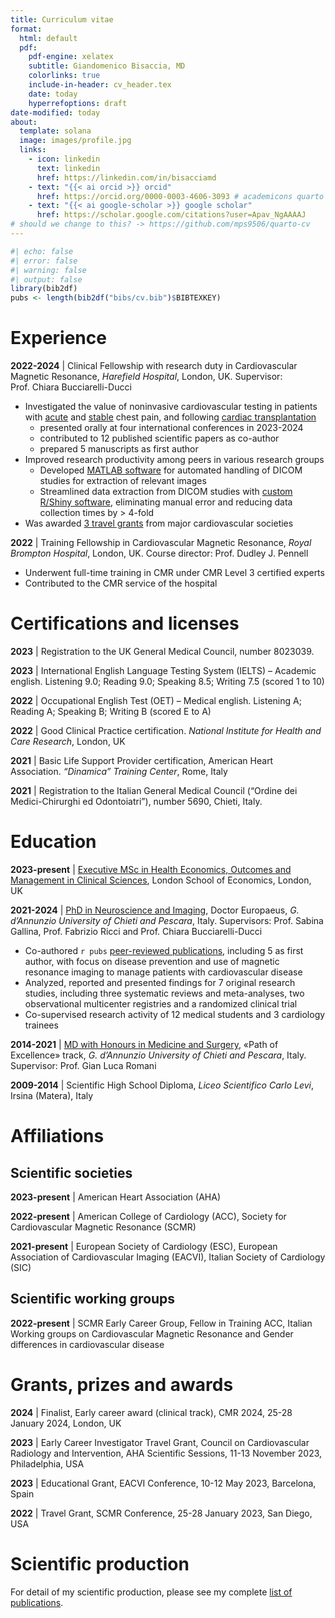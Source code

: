 ```yaml
---
title: Curriculum vitae
format: 
  html: default
  pdf: 
    pdf-engine: xelatex
    subtitle: Giandomenico Bisaccia, MD
    colorlinks: true
    include-in-header: cv_header.tex
    date: today
    hyperrefoptions: draft
date-modified: today
about:
  template: solana
  image: images/profile.jpg
  links:
    - icon: linkedin
      text: linkedin
      href: https://linkedin.com/in/bisacciamd
    - text: "{{< ai orcid >}} orcid"
      href: https://orcid.org/0000-0003-4606-3093 # academicons quarto ext
    - text: "{{< ai google-scholar >}} google scholar"
      href: https://scholar.google.com/citations?user=Apav_NgAAAAJ
# should we change to this? -> https://github.com/mps9506/quarto-cv
---
```

\thispagestyle{firstpage}
```r
#| echo: false
#| error: false
#| warning: false
#| output: false
library(bib2df)
pubs <- length(bib2df("bibs/cv.bib")$BIBTEXKEY)
```

# Experience

**2022-2024** \| Clinical Fellowship with research duty in Cardiovascular Magnetic Resonance, *Harefield Hospital*, London, UK. Supervisor: Prof. Chiara Bucciarelli-Ducci

-   Investigated the value of noninvasive cardiovascular testing in patients with [acute](pubs.qmd#category=MINOCA) and [stable](pubs.qmd#category=coronary%20artery%20disease) chest pain, and following [cardiac transplantation](phd.qmd)
    - presented orally at four international conferences in 2023-2024
    - contributed to 12 published scientific papers as co-author
    - prepared 5 manuscripts as first author
-   Improved research productivity among peers in various research groups
    -   Developed [MATLAB software](portfolio.qmd#matlab-software) for automated handling of DICOM studies for extraction of relevant images
    -   Streamlined data extraction from DICOM studies with [custom R/Shiny software](portfolio.qmd#cvibaker2042), eliminating manual error and reducing data collection times by \> 4-fold
-   Was awarded [3 travel grants](#grants-prizes-and-awards) from major cardiovascular societies

**2022** \| Training Fellowship in Cardiovascular Magnetic Resonance, *Royal Brompton Hospital*, London, UK. Course director: Prof. Dudley J. Pennell

-   Underwent full-time training in CMR under CMR Level 3 certified experts
-   Contributed to the CMR service of the hospital

# Certifications and licenses

**2023** \| Registration to the UK General Medical Council, number 8023039.

**2023** \| International English Language Testing System (IELTS) – Academic english. Listening 9.0; Reading 9.0; Speaking 8.5; Writing 7.5 (scored 1 to 10)

**2022** \| Occupational English Test (OET) – Medical english. Listening A; Reading A; Speaking B; Writing B (scored E to A)

**2022** \| Good Clinical Practice certification. *National Institute for Health and Care Research*, London, UK

**2021** \| Basic Life Support Provider certification, American Heart Association. *“Dinamica” Training Center*, Rome, Italy

**2021** \| Registration to the Italian General Medical Council ("Ordine dei Medici-Chirurghi ed Odontoiatri"), number 5690, Chieti, Italy.

# Education

**2023-present** \| [Executive MSc in Health Economics, Outcomes and Management in Clinical Sciences](https://www.lse.ac.uk/study-at-lse/Graduate/degree-programmes-2024/Executive-MSc-Health-Economics-Outcomes-Management-Clinical-Sciences), London School of Economics, London, UK

**2021-2024** \| [PhD in Neuroscience and Imaging](phd.qmd), Doctor Europaeus, *G. d’Annunzio University of Chieti and Pescara*, Italy. Supervisors: Prof. Sabina Gallina, Prof. Fabrizio Ricci and Prof. Chiara Bucciarelli-Ducci

-   Co-authored `r pubs` [peer-reviewed publications](pubs.qmd), including 5 as first author, with focus on disease prevention and use of magnetic resonance imaging to manage patients with cardiovascular disease
-   Analyzed, reported and presented findings for 7 original research studies, including three systematic reviews and meta-analyses, two observational multicenter registries and a randomized clinical trial
-   Co-supervised research activity of 12 medical students and 3 cardiology trainees

**2014-2021** \| [MD with Honours in Medicine and Surgery](md.qmd), «Path of Excellence» track, *G. d’Annunzio University of Chieti and Pescara*, Italy. Supervisor: Prof. Gian Luca Romani

**2009-2014** \| Scientific High School Diploma, *Liceo Scientifico Carlo Levi*, Irsina (Matera), Italy

# Affiliations

## Scientific societies

**2023-present** \| American Heart Association (AHA)

**2022-present** \| American College of Cardiology (ACC), Society for Cardiovascular Magnetic Resonance (SCMR)

**2021-present** \| European Society of Cardiology (ESC), European Association of Cardiovascular Imaging (EACVI), Italian Society of Cardiology (SIC)

## Scientific working groups

**2022-present** \| SCMR Early Career Group, Fellow in Training ACC, Italian Working groups on Cardiovascular Magnetic Resonance and Gender differences in cardiovascular disease

# Grants, prizes and awards {#grants-prizes-and-awards}

**2024** \| Finalist, Early career award (clinical track), CMR 2024, 25-28 January 2024, London, UK

**2023** \| Early Career Investigator Travel Grant, Council on Cardiovascular Radiology and Intervention, AHA Scientific Sessions, 11-13 November 2023, Philadelphia, USA

**2023** \| Educational Grant, EACVI Conference, 10-12 May 2023, Barcelona, Spain

**2022** \| Travel Grant, SCMR Conference, 25-28 January 2023, San Diego, USA

# Scientific production

For detail of my scientific production, please see my complete [list of publications](pubs.qmd).